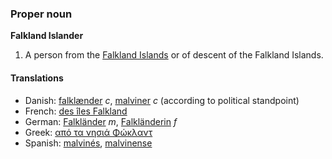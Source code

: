 ===Proper noun===
'''Falkland Islander'''

#A person from the [[Falkland Islands]] or of descent of the Falkland Islands.

====Translations====
*Danish: [[falklænder]] ''c'', [[malviner]] ''c'' (according to political standpoint)
*French: [[des îles Falkland]]
*German: [[Falkländer]] ''m'', [[Falkländerin]] ''f''
*Greek: [[από τα νησιά Φώκλαντ]]
*Spanish: [[malvinés]], [[malvinense]]